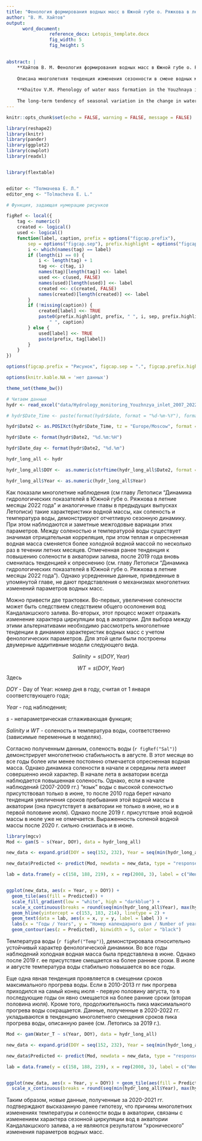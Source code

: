 ```yaml
---
title: "Фенология формирования водных масс в Южной губе о. Ряжкова в летние месяцы: новые данные"
author: "В. М. Хайтов"
output: 
      word_document:
                reference_docx: Letopis_template.docx
                fig_width: 5
                fig_height: 5

 
abstract: |
    **Хайтов В. М. Фенология формирования водных масс в Южной губе о. Ряжкова в летние месяцы: Новые данные** // Марченков А. В. (ред.) Летопись природы Кадалакшского заповедника за 2022 год (ежегодный отчет). Кандалакша. Т.1 (Летопись природы Кандалакшского заповедника, кн. ++)
    
    Описана многолетняя тенденция изменения сезонности в смене водных масс в точке наблюдения. 
    
    **Khaitov V.M. Phenology of water mass formation in the Youzhnaya inlet (Ryazhkov island): the new data ** // Tolmacheva E. L. (ed.)  The Chronicle of Nature by the Kandalaksha Reserve for 2019 (Annual report).  Kandalaksha. V.1. (The Chronicle of Nature by the Kandalaksha Reserve, Book N ++)
    
    The long-term tendency of seasonal variation in the change in water masses at the observation point is described. 
---
```


```r
knitr::opts_chunk$set(echo = FALSE, warning = FALSE, message = FALSE)

library(reshape2)
library(knitr)
library(pander)
library(ggplot2)
library(cowplot)
library(readxl)


library(flextable)


editor <- "Толмачева Е. Л."
editor_eng <- "Tolmacheva E. L."

# Функция, задающая нумерацию рисунков

figRef <- local({
    tag <- numeric()
    created <- logical()
    used <- logical()
    function(label, caption, prefix = options("figcap.prefix"), 
        sep = options("figcap.sep"), prefix.highlight = options("figcap.prefix.highlight")) {
        i <- which(names(tag) == label)
        if (length(i) == 0) {
            i <- length(tag) + 1
            tag <<- c(tag, i)
            names(tag)[length(tag)] <<- label
            used <<- c(used, FALSE)
            names(used)[length(used)] <<- label
            created <<- c(created, FALSE)
            names(created)[length(created)] <<- label
        }
        if (!missing(caption)) {
            created[label] <<- TRUE
            paste0(prefix.highlight, prefix, " ", i, sep, prefix.highlight, 
                " ", caption)
        } else {
            used[label] <<- TRUE
            paste(prefix, tag[label])
        }
    }
})

options(figcap.prefix = "Рисунок", figcap.sep = ".", figcap.prefix.highlight = "**")

options(knitr.kable.NA = 'нет данных')

theme_set(theme_bw())

```


```r
# Читаем данные
hydr <- read_excel("data/Hydrology_monitoring_Youzhnzya_inlet_2007_2022.xlsx", na = "NA")

# hydr$Date_Time <- paste(format(hydr$date, format = "%d-%m-%Y"), format(hydr$time, format = "%H"))

hydr$Date2 <- as.POSIXct(hydr$Date_Time, tz = "Europe/Moscow", format = "%d.%m.%Y %H")

hydr$Date <- format(hydr$Date2, "%d.%m:%H")

hydr$Date_day <- format(hydr$Date2, "%d.%m")

hydr_long_all <- hydr

hydr_long_all$DOY <-  as.numeric(strftime(hydr_long_all$Date2, format = "%j"))

hydr_long_all$Year <- as.numeric(hydr_long_all$Year)

```


Как показали многолетние наблюдения (см главу Летописи "Динамика гидрологических показателей в Южной губе о. Ряжкова в летние месяцы 2022 года" и аналогичные главы в предыдущих выпусках Летописи) такие характеристики водной массы, как соленость и температура воды, демонстрируют отчетливую сезонную динамику. При этом наблюдаются и заметные межгодовые вариации этих параметров. Между соленостью и температурой воды существует значимая отрицательная корреляция, при этом теплая и опресненная водная масса сменяется более холодной водной массой по несколько раз в течении летних месяцев. Отмеченная ранее тенденция к повышению солености в акватории залива, после 2019 года вновь сменилась тенденцией к опреснению (см. главу Летописи "Динамика гидрологических показателей в Южной губе о. Ряжкова в летние месяцы 2022 года"). Однако усредненные данные, приведенные в упомянутой главе, не дают представления о механизмах многолетних изменений параметров водных масс. 

Можно привести две трактовки. Во-первых, увеличение солености может быть следствием следствием общего осолонения вод Кандалакшского залива. Во-вторых, этот процесс может отражать изменение характера циркуляции вод в акватории. Для выбора между этими альтернативами необходимо рассмотреть многолетние тенденции в динамике характеристик водных масс с учетом фенологических параметров. Для этой цели были построены двумерные аддитивные модели следующего вида.

$$
Salinity = s(DOY, Year)
$$


$$
WT = s(DOY, Year)
$$
Здесь 

*DOY* - Day of Year: номер дня в году, считая  от 1 января соответствующего года; 

*Year* - год наблюдения;    

*s* - непараметрическая сглаживающая функция;    

*Salinity* и *WT* - соленость и температура воды, соответственно (зависимые переменные в моделях).    


Согласно полученным данным,  соленость воды (`r figRef("Sal")`) демонстрирует многолетнюю стабильность в августе. В этот месяце во все годы более или менее постоянно отмечается опресненная водная масса. Однако динамика солености в начале и середины лета имеет совершенно иной характер. В начале лета в акватории всегда наблюдается повышенная соленость. Однако, если в начале наблюдений (2007-2009 гг.) “язык” воды с высокой соленостью присутствовал только в  июне, то после 2010 года берет начало тенденция увеличения сроков пребывания этой водной массы в акватории (она присутствует в акватории не только в июне, но и в первой половине июля). Однако после 2019 г. присутствие этой водной массы в июле уже не отмечается. Выраженность соленой водной массы после 2020 г. сильно снизилась и в июне. 


```r

library(mgcv)
Mod <- gam(S ~ s(Year, DOY), data = hydr_long_all)

new_data <- expand.grid(DOY = seq(152, 232), Year = seq(min(hydr_long_all$Year), max(hydr_long_all$Year), 0.1))

new_data$Predicted <- predict(Mod, newdata = new_data, type = "response")

lab = data.frame(y = c(158, 188, 219), x = rep(2008, 3), label = c("Июнь", "Июль", "Август"))


ggplot(new_data, aes(x = Year, y = DOY)) + 
  geom_tile(aes(fill = Predicted)) + 
  scale_fill_gradient(low = "white", high = "darkblue") +
  scale_x_continuous(breaks = round(seq(min(hydr_long_all$Year), max(hydr_long_all$Year)))) + 
  geom_hline(yintercept = c(153, 183, 214), linetype = 2) + 
  geom_text(data = lab, aes(x = x, y = y, label = label )) + 
  labs(x = "Годы / Years", y = "Номер календарного дня / Number of year day", fill ="Соленость / Salinity") + theme (legend.position = "bottom") + 
  geom_contour(aes(z = Predicted), binwidth = 5, color = "black")


```



Температура воды (`r figRef("Temp")`), демонстрировала относительно устойчивый характер фенологической динамики. Во все годы наблюдений холодная водная масса была представлена в июне. Однако после 2019 г. ее присутствие смещается на более ранние сроки. В июле и августе температура воды стабильно повышается во все годы.

Еще одна явная тенденция проявляется в смещении сроков максимального прогрева воды. Если в 2010-2013 гг пик прогрева приходился на  самый конец июля - первую половину августа, то в последующие годы он явно смещается на более ранние сроки (вторая половина июля). Кроме того, продолжительность пика максимального прогрева воды сокращается. Данные, полученные в 2020-2022 гг. укладываются в тенденцию многолетнего смещения сроков пика прогрева воды, описанную ранее (см. Летопись за 2019 г.). 




```r

Mod <- gam(Water_T ~ s(Year, DOY), data = hydr_long_all)

new_data <- expand.grid(DOY = seq(152, 232), Year = seq(min(hydr_long_all$Year), max(hydr_long_all$Year), 0.1))

new_data$Predicted <- predict(Mod, newdata = new_data, type = "response")

lab = data.frame(y = c(158, 188, 219), x = rep(2008, 3), label = c("Июнь", "Июль", "Август"))


ggplot(new_data, aes(x = Year, y = DOY)) + geom_tile(aes(fill = Predicted)) + scale_fill_gradient(low = "white", high = "red") +
  scale_x_continuous(breaks = round(seq(min(hydr_long_all$Year), max(hydr_long_all$Year)))) + geom_hline(yintercept = c(153, 183, 214), linetype = 2) + geom_text(data = lab, aes(x = x, y = y, label = label )) + labs(x = "Годы / Years", y = "Номер календарного дня / Number of year day", fill ="Температура воды / Water Temperature") + theme (legend.position = "bottom") + geom_contour(aes(z = Predicted), binwidth = 5, color = "black")


```


Таким образом, новые данные, полученные за 2020-2021 гг. подтверждают высказанную ранее гипотезу, что причины многолетних изменениях температуры и солености воды в акватории, связаны с изменением характера сезонной циркуляции вод в акватории Кандалакшского залива, а не являются результатом "хронического" изменения параметров водных масс. 


